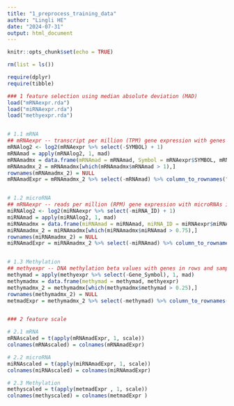 ---
title: "1_preprocess_training_data"
author: "Lingli HE"
date: "2024-07-31"
output: html_document
---

```{r setup, include=FALSE}
knitr::opts_chunk$set(echo = TRUE)
```



```{r}
rm(list = ls())

require(dplyr)
require(tibble)

### 1 feature selection using median absolute deviation (MAD)
load("mRNAexpr.rda")
load("miRNAexpr.rda")
load("methyexpr.rda")


# 1.1 mRNA
## mRNAexpr -- transcript per million (TPM) gene expression with genes in rows and samples in columns
mRNAlog2 <- log2(mRNAexpr %>% select(-SYMBOL) + 1)
mRNAmad = apply(mRNAlog2, 1, mad)
mRNAmadmx = data.frame(mRNAmad = mRNAmad, Symbol = mRNAexpr$SYMBOL, mRNAlog2)
mRNAmadmx_2 = mRNAmadmx[which(mRNAmadmx$mRNAmad > 1),]  
rownames(mRNAmadmx_2) = NULL
mRNAmadExpr = mRNAmadmx_2 %>% select(-mRNAmad) %>% column_to_rownames("Symbol")


# 1.2 microRNA
## mRNAexpr -- reads per million (RPM) gene expression with microRNAs in rows and samples in columns
miRNAlog2 <- log2(miRNAexpr %>% select(-miRNA_ID) + 1)
miRNAmad = apply(miRNAlog2, 1, mad)
miRNAmadmx = data.frame(miRNAmad = miRNAmad, miRNA_ID = miRNAexpr$miRNA_ID, miRNAlog2)
miRNAmadmx_2 = miRNAmadmx[which(miRNAmadmx$miRNAmad > 0.75),] 
rownames(miRNAmadmx_2) = NULL
miRNAmadExpr = miRNAmadmx_2 %>% select(-miRNAmad) %>% column_to_rownames("miRNA_ID")


# 1.3 Methylation
## methyexpr -- DNA methylation beta values with genes in rows and samples in columns
methymad = apply(methyexpr %>% select(-Gene_Symbol), 1, mad)
methymadmx = data.frame(methymad = methymad, methyexpr)
methymadmx_2 = methymadmx[which(methymadmx$methymad > 0.25),] 
rownames(methymadmx_2) = NULL
metmadExpr = methymadmx_2 %>% select(-methymad) %>% column_to_rownames("Gene_Symbol")


### 2 feature scale

# 2.1 mRNA
mRNAscaled = t(apply(mRNAmadExpr, 1, scale))  
colnames(mRNAscaled) = colnames(mRNAmadExpr) 

# 2.2 microRNA
miRNAscaled = t(apply(miRNAmadExpr, 1, scale))  
colnames(miRNAscaled) = colnames(miRNAmadExpr)  

# 2.3 Methylation
methyscaled = t(apply(metmadExpr , 1, scale))  
colnames(methyscaled) = colnames(metmadExpr )


```


